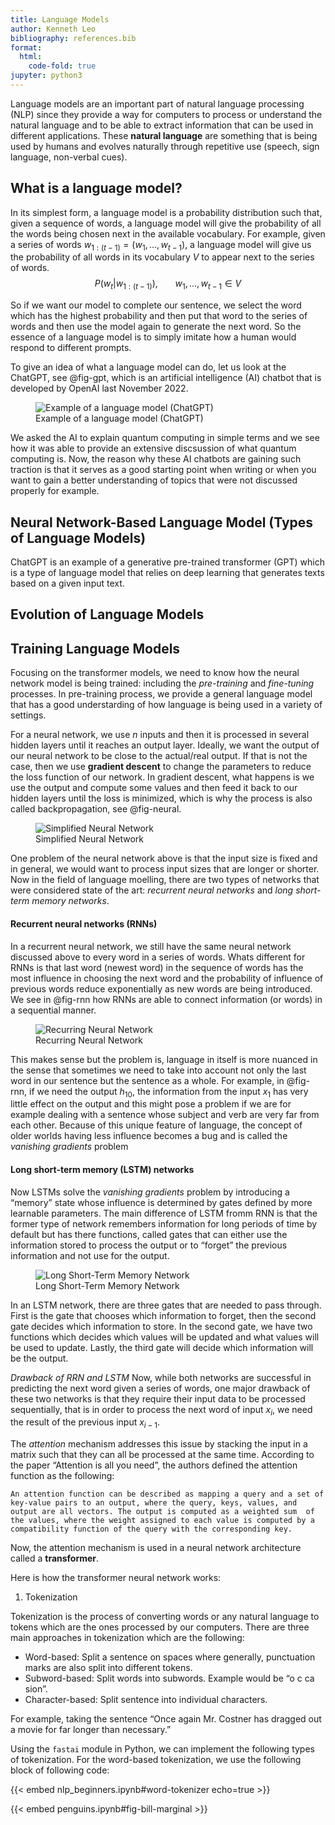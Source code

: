```yaml
---
title: Language Models
author: Kenneth Leo
bibliography: references.bib
format:
  html:
    code-fold: true
jupyter: python3
---
```


Language models are an important part of natural language processing (NLP) since they provide a way for computers to process or understand the natural language and to be able to extract information that can be used in different applications. These **natural language** are something that is being used by humans and evolves naturally through repetitive use (speech, sign language, non-verbal cues). 

## What is a language model?

In its simplest form, a language model is a probability distribution such that, given a sequence of words, a language model will give the probability of all the words being chosen next in the available vocabulary. For example, given a series of words $w_{1:(t-1)} = (w_1,...,w_{t-1})$, a language model will give us the probability of all words in its vocabulary $V$ to appear next to the series of words.
$$
P(w_t | w_{1:(t-1)}), \ \ \ \ \ \ \ w_1,...,w_{t-1}\in V
$$

So if we want our model to complete our sentence, we select the word which has the highest probability and then put that word to the series of words and then use the model again to generate the next word. So the essence of a language model is to simply imitate how a human would respond to different prompts.

To give an idea of what a language model can do, let us look at the ChatGPT, see @fig-gpt, which is an artificial intelligence (AI) chatbot that is developed by OpenAI last November 2022.
 
![Example of a language model (ChatGPT)](Figures_LLM/chat_gpt_sample.gif){#fig-gpt}

We asked the AI to explain quantum computing in simple terms and we see how it was able to provide an extensive discsussion of what quantum computing is. Now, the reason why these AI chatbots are gaining such traction is that it serves as a good starting point when writing or when you want to gain a better understanding of topics that were not discussed properly for example. 


## Neural Network-Based Language Model (Types of Language Models)

ChatGPT is an example of a generative pre-trained transformer (GPT) which is a type of language model that relies on deep learning that generates texts based on a given input text.  


## Evolution of Language Models

## Training Language Models
Focusing on the transformer models, we need to know how the neural network model is being trained: including the *pre-training* and *fine-tuning* processes. In pre-training process, we provide a general language model that has a good understarding of how language is being used in a variety of settings. 

For a neural network, we use $n$ inputs and then it is processed in several hidden layers until it reaches an output layer. Ideally, we want the output of our neural network to be close to the actual/real output. If that is not the case, then we use **gradient descent** to change the parameters to reduce the loss function of our network. In gradient descent, what happens is we use the output and compute some values and then feed it back to our hidden layers until the loss is minimized, which is why the process is also called backpropagation, see @fig-neural.

![Simplified Neural Network](Figures_LLM/neural_network.png){#fig-neural}

One problem of the neural network above is that the input size is fixed and in general, we would want to process input sizes that are longer or shorter. Now in the field of language moelling, there are two types of networks that were considered state of the art: *recurrent neural networks* and *long short-term memory networks*.

#### Recurrent neural networks (RNNs)

In a recurrent neural network, we still have the same neural network discussed above to every word in a series of words. Whats different for RNNs is that last word (newest word) in the sequence of words has the most influence in choosing the next word and the probability of influence of previous words reduce exponentially as new words are being introduced. We see in @fig-rnn how RNNs are able to connect information (or words) in a sequential manner. 

![Recurring Neural Network](Figures_LLM/rnn.png){#fig-rnn}

This makes sense but the problem is, language in itself is more nuanced in the sense that sometimes we need to take into account not only the last word in our sentence but the sentence as a whole. For example, in @fig-rnn, if we need the output $h_{10}$, the information from the input $x_1$ has very little effect on the output and this might pose a problem if we are for example dealing with a sentence whose subject and verb are very far from each other. Because of this unique feature of language, the concept of older worlds having less influence becomes a bug and is called the *vanishing gradients* problem



#### Long short-term memory (LSTM) networks

Now LSTMs solve the *vanishing gradients* problem by introducing a "memory" state whose influence is determined by gates defined by more learnable parameters. The main difference of LSTM fromm RNN is that the former type of network remembers information for long periods of time by default but has there functions, called gates that can either use the information stored to process the output or to "forget" the previous information and not use for the output.

![Long Short-Term Memory Network](Figures_LLM/lstm.png){#fig-lstm}

In an LSTM network, there are three gates that are needed to pass through. First is the gate that chooses which information to forget, then the second gate decides which information to store. In the second gate, we have two functions which decides which values will be updated and what values will be used to update. Lastly, the third gate will decide which information will be the output.

*Drawback of RRN and LSTM*
Now, while both networks are successful in predicting the next word given a series of words, one major drawback of these two networks is that they require their input data to be processed sequentially, that is in order to process the next word of input $x_i$, we need the result of the previous input $x_{i-1}$. 

The *attention* mechanism addresses this issue by stacking the input in a matrix such that they can all be processed at the same time. According to the paper "Attention is all you need", the authors defined the attention function as the following:

``An attention function can be described as mapping a query and a set of key-value pairs to an output, where the query, keys, values, and output are all vectors. The output is computed as a weighted sum  of the values, where the weight assigned to each value is computed by a compatibility function of the query with the corresponding key.``

Now, the attention mechanism is used in a neural network architecture called a **transformer**.

Here is how the transformer neural network works:

1. Tokenization

Tokenization is the process of converting words or any natural language to tokens which are the ones processed by our computers.  There are three main approaches in tokenization which are the following:

- Word-based: Split a sentence on spaces where generally, punctuation marks are also split into different tokens.
- Subword-based: Split words into subwords. Example would be "o c ca sion".
- Character-based: Split sentence into individual characters.

For example,  taking the sentence "Once again Mr. Costner has dragged out a movie for far longer than necessary." 

Using the ``fastai`` module in Python, we can implement the following types of tokenization. For the word-based tokenization, we use the following block of following code:

{{< embed nlp_beginners.ipynb#word-tokenizer echo=true >}}

{{< embed penguins.ipynb#fig-bill-marginal >}}